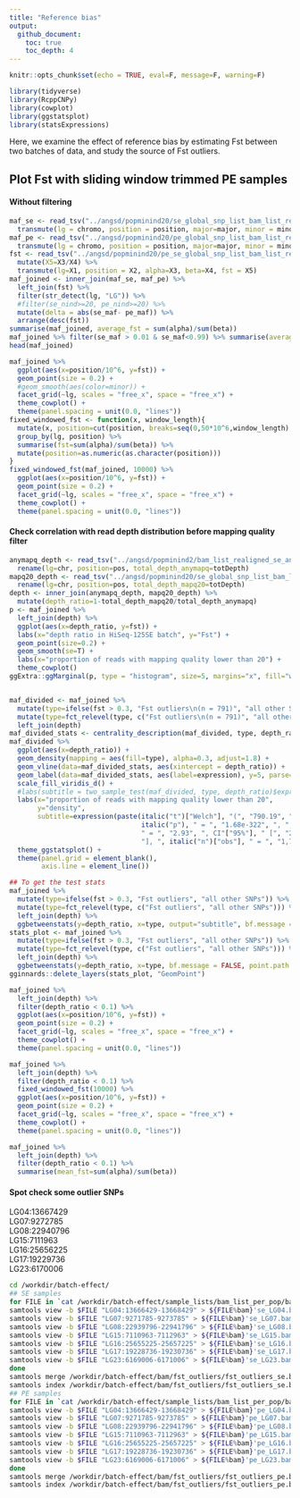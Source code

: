 ```yaml
---
title: "Reference bias"
output: 
  github_document:
    toc: true
    toc_depth: 4
---
```


```r
knitr::opts_chunk$set(echo = TRUE, eval=F, message=F, warning=F)
```

```r
library(tidyverse)
library(RcppCNPy)
library(cowplot)
library(ggstatsplot)
library(statsExpressions)
```

Here, we examine the effect of reference bias by estimating Fst between two batches of data, and study the source of Fst outliers.


## Plot Fst with sliding window trimmed PE samples

#### Without filtering

```r
maf_se <- read_tsv("../angsd/popminind20/se_global_snp_list_bam_list_realigned_mindp46_maxdp184_minind20_minq20_popminind20.mafs.gz") %>%
  transmute(lg = chromo, position = position, major=major, minor = minor, se_maf = knownEM, se_nind=nInd)
maf_pe <- read_tsv("../angsd/popminind20/pe_global_snp_list_bam_list_realigned_mindp46_maxdp184_minind20_minq20_popminind20.mafs.gz")%>%
  transmute(lg = chromo, position = position, major=major, minor = minor, pe_maf = knownEM, pe_nind=nInd)
fst <- read_tsv("../angsd/popminind20/pe_se_global_snp_list_bam_list_realigned_mindp46_maxdp184_minind20_minq20_popminind20.alpha_beta.txt", col_names = F) %>%
  mutate(X5=X3/X4) %>%
  transmute(lg=X1, position = X2, alpha=X3, beta=X4, fst = X5)
maf_joined <- inner_join(maf_se, maf_pe) %>%
  left_join(fst) %>%
  filter(str_detect(lg, "LG")) %>%
  #filter(se_nind>=20, pe_nind>=20) %>%
  mutate(delta = abs(se_maf- pe_maf)) %>%
  arrange(desc(fst))
summarise(maf_joined, average_fst = sum(alpha)/sum(beta))
maf_joined %>% filter(se_maf > 0.01 & se_maf<0.99) %>% summarise(average_fst = sum(alpha)/sum(beta))
head(maf_joined)
```

```r
maf_joined %>%
  ggplot(aes(x=position/10^6, y=fst)) +
  geom_point(size = 0.2) +
  #geom_smooth(aes(color=minor)) +
  facet_grid(~lg, scales = "free_x", space = "free_x") +
  theme_cowplot() +
  theme(panel.spacing = unit(0.0, "lines"))
fixed_windowed_fst <- function(x, window_length){
  mutate(x, position=cut(position, breaks=seq(0,50*10^6,window_length), labels=seq(window_length/2,50*10^6-window_length/2,window_length))) %>%
  group_by(lg, position) %>%
  summarise(fst=sum(alpha)/sum(beta)) %>%
  mutate(position=as.numeric(as.character(position)))
}
fixed_windowed_fst(maf_joined, 10000) %>%
  ggplot(aes(x=position/10^6, y=fst)) +
  geom_point(size = 0.2) +
  facet_grid(~lg, scales = "free_x", space = "free_x") +
  theme_cowplot() +
  theme(panel.spacing = unit(0.0, "lines"))
```

#### Check correlation with read depth distribution before mapping quality filter

```r
anymapq_depth <- read_tsv("../angsd/popminind2/bam_list_realigned_se_anymapq.pos.gz") %>%
  rename(lg=chr, position=pos, total_depth_anymapq=totDepth)
mapq20_depth <- read_tsv("../angsd/popminind20/se_global_snp_list_bam_list_realigned_mindp46_maxdp184_minind20_minq20_popminind20.pos.gz") %>%
  rename(lg=chr, position=pos, total_depth_mapq20=totDepth)
depth <- inner_join(anymapq_depth, mapq20_depth) %>%
  mutate(depth_ratio=1-total_depth_mapq20/total_depth_anymapq)
p <- maf_joined %>%
  left_join(depth) %>%
  ggplot(aes(x=depth_ratio, y=fst)) +
  labs(x="depth ratio in HiSeq-125SE batch", y="Fst") +
  geom_point(size=0.2) +
  geom_smooth(se=T) +
  labs(x="proportion of reads with mapping quality lower than 20") +
  theme_cowplot()
ggExtra::ggMarginal(p, type = "histogram", size=5, margins="x", fill="white")


maf_divided <- maf_joined %>%
  mutate(type=ifelse(fst > 0.3, "Fst outliers\n(n = 791)", "all other SNPs\n(n=1,731,947)")) %>%
  mutate(type=fct_relevel(type, c("Fst outliers\n(n = 791)", "all other SNPs\n(n=1,731,947)"))) %>%
  left_join(depth) 
maf_divided_stats <- centrality_description(maf_divided, type, depth_ratio)
maf_divided %>%
  ggplot(aes(x=depth_ratio)) +
  geom_density(mapping = aes(fill=type), alpha=0.3, adjust=1.8) +
  geom_vline(data=maf_divided_stats, aes(xintercept = depth_ratio)) +
  geom_label(data=maf_divided_stats, aes(label=expression), y=5, parse=TRUE) +
  scale_fill_viridis_d() +
  #labs(subtitle = two_sample_test(maf_divided, type, depth_ratio)$expression[[1]])
  labs(x="proportion of reads with mapping quality lower than 20",
       y="density",
       subtitle=expression(paste(italic("t")["Welch"], "(", "790.19", ") = ", "65.72", ", ", 
                                 italic("p"), " = ", "1.68e-322", ", ", widehat(italic("g"))["Hedges"], 
                                 " = ", "2.93", ", CI"["95%"], " [", "2.76", ", ", "3.10", 
                                 "], ", italic("n")["obs"], " = ", "1,732,738"))) +
  theme_ggstatsplot() +
  theme(panel.grid = element_blank(),
        axis.line = element_line())
```

```r
## To get the test stats
maf_joined %>%
  mutate(type=ifelse(fst > 0.3, "Fst outliers", "all other SNPs")) %>%
  mutate(type=fct_relevel(type, c("Fst outliers", "all other SNPs"))) %>%
  left_join(depth) %>%
  ggbetweenstats(y=depth_ratio, x=type, output="subtitle", bf.message = FALSE)
stats_plot <- maf_joined %>%
  mutate(type=ifelse(fst > 0.3, "Fst outliers", "all other SNPs")) %>%
  mutate(type=fct_relevel(type, c("Fst outliers", "all other SNPs"))) %>%
  left_join(depth) %>%
  ggbetweenstats(y=depth_ratio, x=type, bf.message = FALSE, point.path = FALSE)
gginnards::delete_layers(stats_plot, "GeomPoint")
```

```r
maf_joined %>%
  left_join(depth) %>%
  filter(depth_ratio < 0.1) %>%
  ggplot(aes(x=position/10^6, y=fst)) +
  geom_point(size = 0.2) +
  facet_grid(~lg, scales = "free_x", space = "free_x") +
  theme_cowplot() +
  theme(panel.spacing = unit(0.0, "lines"))

maf_joined %>%
  left_join(depth) %>%
  filter(depth_ratio < 0.1) %>%
  fixed_windowed_fst(10000) %>%
  ggplot(aes(x=position/10^6, y=fst)) +
  geom_point(size = 0.2) +
  facet_grid(~lg, scales = "free_x", space = "free_x") +
  theme_cowplot() +
  theme(panel.spacing = unit(0.0, "lines"))

maf_joined %>%
  left_join(depth) %>% 
  filter(depth_ratio < 0.1) %>%
  summarise(mean_fst=sum(alpha)/sum(beta))
```


#### Spot check some outlier SNPs

LG04:13667429  
LG07:9272785  
LG08:22940796  
LG15:7111963  
LG16:25656225  
LG17:19229736  
LG23:6170006  

```bash
cd /workdir/batch-effect/
## SE samples
for FILE in `cat /workdir/batch-effect/sample_lists/bam_list_per_pop/bam_list_realigned_se.txt`; do 
samtools view -b $FILE "LG04:13666429-13668429" > ${FILE%bam}'se_LG04.bam'
samtools view -b $FILE "LG07:9271785-9273785" > ${FILE%bam}'se_LG07.bam'
samtools view -b $FILE "LG08:22939796-22941796" > ${FILE%bam}'se_LG08.bam'
samtools view -b $FILE "LG15:7110963-7112963" > ${FILE%bam}'se_LG15.bam'
samtools view -b $FILE "LG16:25655225-25657225" > ${FILE%bam}'se_LG16.bam'
samtools view -b $FILE "LG17:19228736-19230736" > ${FILE%bam}'se_LG17.bam'
samtools view -b $FILE "LG23:6169006-6171006" > ${FILE%bam}'se_LG23.bam'
done
samtools merge /workdir/batch-effect/bam/fst_outliers/fst_outliers_se.bam /workdir/batch-effect/bam/*se_LG??.bam
samtools index /workdir/batch-effect/bam/fst_outliers/fst_outliers_se.bam
## PE samples
for FILE in `cat /workdir/batch-effect/sample_lists/bam_list_per_pop/bam_list_realigned_pe.txt`; do 
samtools view -b $FILE "LG04:13666429-13668429" > ${FILE%bam}'pe_LG04.bam'
samtools view -b $FILE "LG07:9271785-9273785" > ${FILE%bam}'pe_LG07.bam'
samtools view -b $FILE "LG08:22939796-22941796" > ${FILE%bam}'pe_LG08.bam'
samtools view -b $FILE "LG15:7110963-7112963" > ${FILE%bam}'pe_LG15.bam'
samtools view -b $FILE "LG16:25655225-25657225" > ${FILE%bam}'pe_LG16.bam'
samtools view -b $FILE "LG17:19228736-19230736" > ${FILE%bam}'pe_LG17.bam'
samtools view -b $FILE "LG23:6169006-6171006" > ${FILE%bam}'pe_LG23.bam'
done
samtools merge /workdir/batch-effect/bam/fst_outliers/fst_outliers_pe.bam /workdir/batch-effect/bam/*pe_LG??.bam
samtools index /workdir/batch-effect/bam/fst_outliers/fst_outliers_pe.bam
```